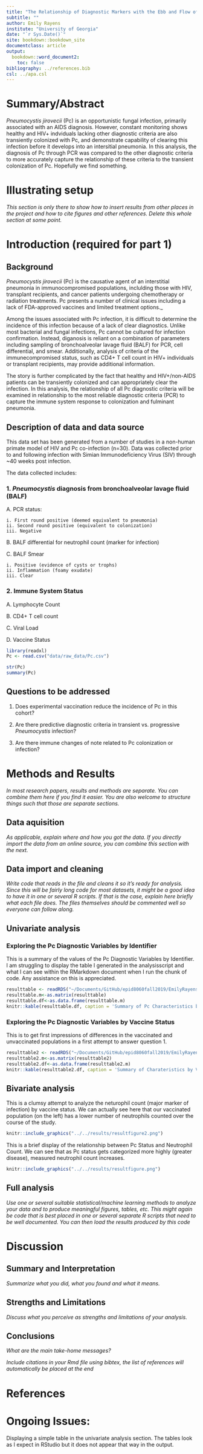 ```yaml
---
title: "The Relationship of Diagnostic Markers with the Ebb and Flow of Pneumocystis Colonization"
subtitle: ""
author: Emily Rayens
institute: "University of Georgia"
date: "`r Sys.Date()`"
site: bookdown::bookdown_site
documentclass: article
output:
  bookdown::word_document2: 
    toc: false
bibliography: ../references.bib
csl: ../apa.csl
---
```



# Summary/Abstract
_Pneumocystis jirovecii_ (Pc) is an opportunistic fungal infection, primarily associated with an AIDS diagnosis. However, constant monitoring shows healthy and HIV+ indviduals lacking other diagnostic criteria are also transiently colonized with Pc, and demonstrate capability of clearing this infection before it develops into an intersitial pneumonia. In this analysis, the diagnosis of Pc through PCR was compared to the other diagnostic criteria to more accurately capture the relationship of these criteria to the transient colonization of Pc. Hopefully we find something. 

# Illustrating setup
_This section is only there to show how to insert results from other places in the project and how to cite figures and other references. Delete this whole section at some point._


# Introduction (required for part 1)

## Background
_Pneumocystis jirovecii_ (Pc) is the causative agent of an interstitial pneumonia in immunocompromised populations, inclulding those with HIV, transplant recipients, and cancer patients undergoing chemotherapy or radiation treatments. Pc presents a number of clinical issues including a lack of FDA-approved vaccines and limited treatment options._

Among the issues associated with Pc infection, it is difficult to determine the incidence of this infection because of a lack of clear diagnostics. Unlike most bacterial and fungal infections, Pc cannot be cultured for infection confirmation. Instead, diganosis is reliant on a combination of parameters including sampling of bronchoalveolar lavage fluid (BALF) for PCR, cell differential, and smear. Additionally, analysis of criteria of the immunecompromised status, such as CD4+ T cell count in HIV+ individuals or transplant recipients, may provide additional information.

The story is further complicated by the fact that healthy and HIV+/non-AIDS patients can be transiently colonized and can appropriately clear the infection. 
In this analysis, the relationship of all Pc diagnostic criteria will be examined in relationship to the most reliable diagnostic criteria (PCR) to capture the immune system response to colonization and fulminant pneumonia.   

## Description of data and data source
This data set has been generated from a number of studies in a non-human primate model of HIV and Pc co-infection (n=30). Data was collected prior to and following infection with Simian Immunodeficiency Virus (SIV) through ~40 weeks post infection. 

The data collected includes:

### 1. _Pneumocystis_ diagnosis from bronchoalveolar lavage fluid (BALF)

  A. PCR status:
   
    i. First round positive (deemed equivalent to pneumonia)
    ii. Second round positive (equivalent to colonization)
    iii. Negative 
   
  B. BALF differential for neutrophil count (marker for infection)

  C. BALF Smear
    
    i. Positive (evidence of cysts or trophs)
    ii. Inflammation (foamy exudate)
    iii. Clear

### 2. Immune System Status
  
  A. Lymphocyte Count
  
  B. CD4+ T cell count
  
  C. Viral Load
  
  D. Vaccine Status


```r
library(readxl)
Pc <- read.csv("data/raw_data/Pc.csv")
```

```r
str(Pc)
summary(Pc)
```




## Questions to be addressed

  1. Does experimental vaccination reduce the incidence of Pc in this cohort?

  2. Are there predictive diagnostic criteria in transient vs. progressive _Pneumocystis_ infection?

  3. Are there immune changes of note related to Pc colonization or infection?


# Methods and Results

_In most research papers, results and methods are separate. You can combine them here if you find it easier. You are also welcome to structure things such that those are separate sections._


## Data aquisition
_As applicable, explain where and how you got the data. If you directly import the data from an online source, you can combine this section with the next._

## Data import and cleaning
_Write code that reads in the file and cleans it so it's ready for analysis. Since this will be fairly long code for most datasets, it might be a good idea to have it in one or several R scripts. If that is the case, explain here briefly what each file does. The files themselves should be commented well so everyone can follow along._

## Univariate analysis
### Exploring the Pc Diagnostic Variables by Identifier
This is a summary of the values of the Pc Diagnostic Variables by Identifier. I am struggling to display the table I generated in the analysisscript and what I can see within the RMarkdown document when I run the chunk of code. Any assistance on this is appreciated.  
```r
resulttable <- readRDS("~/Documents/GitHub/epid8060fall2019/EmilyRayens-Project/results/resulttable.rds")
resulttable.m<-as.matrix(resulttable)
resulttable.df<-as.data.frame(resulttable.m)
knitr::kable(resulttable.df, caption = 'Summary of Pc Characteristics by Individual')
```

### Exploring the Pc Diagnostic Variables by Vaccine Status
This is to get first impressions of differences in the vaccinated and unvaccinated populations in a first attempt to answer question 1. 
```r
resulttable2 <- readRDS("~/Documents/GitHub/epid8060fall2019/EmilyRayens-Project/results/resulttable2.rds")
resulttable2.m<-as.matrix(resulttable2)
resulttable2.df<-as.data.frame(resulttable2.m)
knitr::kable(resulttable2.df, caption = 'Summary of Charateristics by Vaccine Status')
```





## Bivariate analysis
This is a clumsy attempt to analyze the neturophil count (major marker of infection) by vaccine status. We can actually see here that our vaccinated population (on the left) has a lower number of neutrophils counted over the course of the study. 

```r
knitr::include_graphics("../../results/resultfigure2.png")
```

This is a brief display of the relationship between Pc Status and Neutrophil Count. We can see that as Pc status gets categorized more highly (greater disease), measured neutrophil count increases. 
```r
knitr::include_graphics("../../results/resultfigure.png")
```


## Full analysis
_Use one or several suitable statistical/machine learning methods to analyze your data and to produce meaningful figures, tables, etc. This might again be code that is best placed in one or several separate R scripts that need to be well documented. You can then load the results produced by this code_

# Discussion

## Summary and Interpretation
_Summarize what you did, what you found and what it means._

## Strengths and Limitations
_Discuss what you perceive as strengths and limitations of your analysis._

## Conclusions
_What are the main take-home messages?_


_Include citations in your Rmd file using bibtex, the list of references will automatically be placed at the end_

# References

# Ongoing Issues:
Displaying a simple table in the univariate analysis section. The tables look as I expect in RStudio but it does not appear that way in the output. 